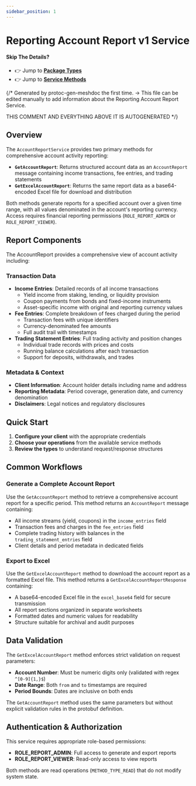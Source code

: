 ```yaml
---
sidebar_position: 1
---
```


# Reporting Account Report v1 Service

#### Skip The Details?
- 👉 Jump to **[Package Types](/docs/api-reference/reporting/account_report/v1/type)**
- 👉 Jump to **[Service Methods](/docs/api-reference/reporting/account_report/v1/service)**

{/*
Generated by protoc-gen-meshdoc the first time.
-> This file can be edited manually to add information about the Reporting Account Report Service.

THIS COMMENT AND EVERYTHING ABOVE IT IS AUTOGENERATED
*/}

## Overview

The `AccountReportService` provides two primary methods for comprehensive account activity reporting:

- **`GetAccountReport`**: Returns structured account data as an `AccountReport` message containing income transactions, fee entries, and trading statements
- **`GetExcelAccountReport`**: Returns the same report data as a base64-encoded Excel file for download and distribution

Both methods generate reports for a specified account over a given time range, with all values denominated in the account's reporting currency. Access requires financial reporting permissions (`ROLE_REPORT_ADMIN` or `ROLE_REPORT_VIEWER`).

## Report Components

The AccountReport provides a comprehensive view of account activity including:

### Transaction Data
- **Income Entries**: Detailed records of all income transactions
  - Yield income from staking, lending, or liquidity provision
  - Coupon payments from bonds and fixed-income instruments
  - Asset-specific income with original and reporting currency values
- **Fee Entries**: Complete breakdown of fees charged during the period
  - Transaction fees with unique identifiers
  - Currency-denominated fee amounts
  - Full audit trail with timestamps
- **Trading Statement Entries**: Full trading activity and position changes
  - Individual trade records with prices and costs
  - Running balance calculations after each transaction
  - Support for deposits, withdrawals, and trades

### Metadata & Context
- **Client Information**: Account holder details including name and address
- **Reporting Metadata**: Period coverage, generation date, and currency denomination
- **Disclaimers**: Legal notices and regulatory disclosures

## Quick Start

1. **Configure your client** with the appropriate credentials
2. **Choose your operations** from the available service methods
3. **Review the types** to understand request/response structures

## Common Workflows

### Generate a Complete Account Report
Use the `GetAccountReport` method to retrieve a comprehensive account report for a specific period. This method returns an `AccountReport` message containing:
- All income streams (yield, coupons) in the `income_entries` field
- Transaction fees and charges in the `fee_entries` field
- Complete trading history with balances in the `trading_statement_entries` field
- Client details and period metadata in dedicated fields

### Export to Excel
Use the `GetExcelAccountReport` method to download the account report as a formatted Excel file. This method returns a `GetExcelAccountReportResponse` containing:
- A base64-encoded Excel file in the `excel_base64` field for secure transmission
- All report sections organized in separate worksheets
- Formatted dates and numeric values for readability
- Structure suitable for archival and audit purposes

## Data Validation

The `GetExcelAccountReport` method enforces strict validation on request parameters:
- **Account Number**: Must be numeric digits only (validated with regex `^[0-9]{1,}$`)
- **Date Range**: Both `from` and `to` timestamps are required
- **Period Bounds**: Dates are inclusive on both ends

The `GetAccountReport` method uses the same parameters but without explicit validation rules in the protobuf definition.

## Authentication & Authorization

This service requires appropriate role-based permissions:
- **ROLE_REPORT_ADMIN**: Full access to generate and export reports
- **ROLE_REPORT_VIEWER**: Read-only access to view reports

Both methods are read operations (`METHOD_TYPE_READ`) that do not modify system state.